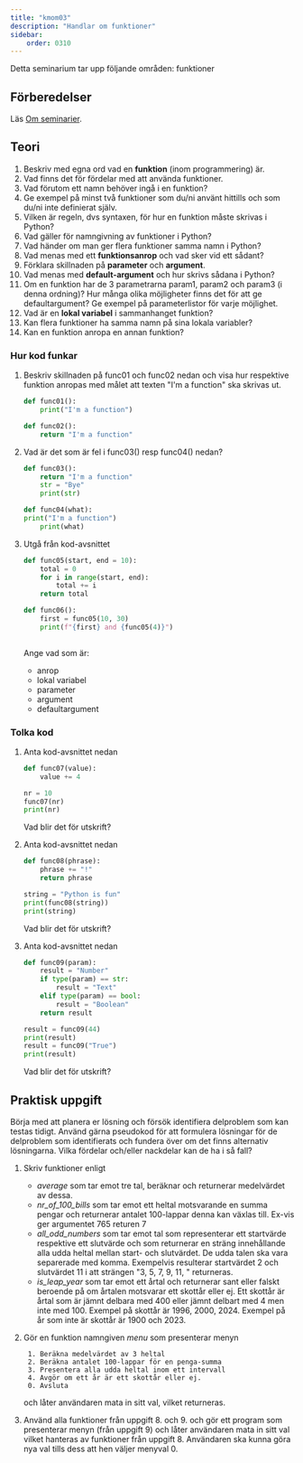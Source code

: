 ```yaml
---
title: "kmom03"
description: "Handlar om funktioner"
sidebar:
    order: 0310
---
```



Detta seminarium tar upp följande områden: funktioner


## Förberedelser

Läs [Om seminarier](../).

## <Icon name="open-book" class="inline-icon" label="Interpret code" /> Teori

1. Beskriv med egna ord vad en **funktion** (inom programmering) är.  
1. Vad finns det för fördelar med att använda funktioner.  
1. Vad förutom ett namn behöver ingå i en funktion?  
1. Ge exempel på minst två funktioner som du/ni använt hittills och som du/ni inte definierat själv.
1. Vilken är regeln, dvs syntaxen, för hur en funktion måste skrivas i Python?  
1. Vad gäller för namngivning av funktioner i Python?  
1. Vad händer om man ger flera funktioner samma namn i Python?  
1. Vad menas med ett **funktionsanrop** och vad sker vid ett sådant?  
1. Förklara skillnaden på **parameter** och **argument**.  
1. Vad menas med **default-argument** och hur skrivs sådana i Python?  
1. Om en funktion har de 3 parametrarna param1, param2 och param3 (i denna ordning)? Hur många olika möjligheter finns det för att ge defaultargument? Ge exempel på parameterlistor för varje möjlighet. 
1. Vad är en **lokal variabel** i sammanhanget funktion?
1. Kan flera funktioner ha samma namn på sina lokala variabler?
1. Kan en funktion anropa en annan funktion?


### Hur kod funkar

1. Beskriv skillnaden på func01 och func02 nedan och visa hur respektive funktion anropas med målet att texten "I'm a function" ska skrivas ut.    
    ```python
    def func01():
        print("I'm a function")
    ```
    ```python
    def func02():
        return "I'm a function"
    ```

1. Vad är det som är fel i func03() resp func04() nedan?  

    ```python
    def func03():
        return "I'm a function"
        str = "Bye"
        print(str)
    ```

    ```python
    def func04(what):
    print("I'm a function")
        print(what)
    ```

1. Utgå från kod-avsnittet  

    ```python
    def func05(start, end = 10):
        total = 0
        for i in range(start, end):
            total += i
        return total

    def func06():
        first = func05(10, 30)
        print(f"{first} and {func05(4)}")
        
    ```
    Ange vad som är:
    - anrop
    - lokal variabel
    - parameter
    - argument
    - defaultargument



### <Icon name="open-book" class="inline-icon" label="Interpret code" /> Tolka kod

1. Anta kod-avsnittet nedan  

    ```python
    def func07(value):
        value += 4

    nr = 10
    func07(nr)
    print(nr)
    ```
    Vad blir det för utskrift?  

1. Anta kod-avsnittet nedan  

    ```python
    def func08(phrase):
        phrase += "!"
        return phrase

    string = "Python is fun"
    print(func08(string))
    print(string)
    ```
    Vad blir det för utskrift?  

1. Anta kod-avsnittet nedan

    ```python
    def func09(param):
        result = "Number"
        if type(param) == str:
            result = "Text"
        elif type(param) == bool:
            result = "Boolean"
        return result

    result = func09(44)
    print(result)
    result = func09("True")
    print(result)
    ```
    Vad blir det för utskrift?


## <Icon name="seti:python" class="inline-icon" label="Write code" /> Praktisk uppgift

Börja med att planera er lösning och försök identifiera delproblem som kan testas tidigt. Använd gärna pseudokod för att formulera lösningar för de delproblem som identifierats och fundera över om det finns alternativ lösningarna. Vilka fördelar och/eller nackdelar kan de ha i så fall?

1. Skriv funktioner enligt  
    - *average* som tar emot tre tal, beräknar och returnerar medelvärdet av dessa.
    - *nr_of_100_bills* som tar emot ett heltal motsvarande en summa pengar och returnerar antalet 100-lappar denna kan växlas till. Ex-vis ger argumentet 765 returen 7
    - *all_odd_numbers* som tar emot tal som representerar ett startvärde respektive ett slutvärde och som returnerar en sträng innehållande alla udda heltal mellan start- och slutvärdet. De udda talen ska vara separerade med komma. Exempelvis resulterar startvärdet 2 och slutvärdet 11 i att strängen "3, 5, 7, 9, 11, " returneras.
    - *is_leap_year* som tar emot ett årtal och returnerar sant eller falskt beroende på om årtalen motsvarar ett skottår eller ej. Ett skottår är årtal som är jämnt delbara med 400 eller jämnt delbart med 4 men inte med 100. Exempel på skottår är 1996, 2000, 2024. Exempel på år som inte är skottår är 1900 och 2023.

1. Gör en funktion namngiven *menu* som presenterar menyn  

        1. Beräkna medelvärdet av 3 heltal
        2. Beräkna antalet 100-lappar för en penga-summa
        3. Presentera alla udda heltal inom ett intervall
        4. Avgör om ett år är ett skottår eller ej.
        0. Avsluta  

    och låter användaren mata in sitt val, vilket returneras.

1. Använd alla funktioner från uppgift 8. och 9. och gör ett program som presenterar menyn (från uppgift 9) och låter användaren mata in sitt val vilket hanteras av funktioner från uppgift 8. Användaren ska kunna göra nya val tills dess att hen väljer menyval 0. 
